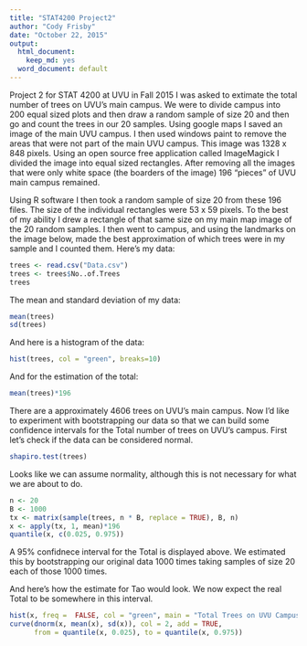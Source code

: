```yaml
---
title: "STAT4200 Project2"
author: "Cody Frisby"
date: "October 22, 2015"
output:
  html_document:
    keep_md: yes
  word_document: default
---
```

Project 2 for STAT 4200 at UVU in Fall 2015 I was asked to extimate the total number of trees on UVU's main campus.  We were to divide campus into 200 equal sized plots and then draw a random sample of size 20 and then go and count the trees in our 20 samples.
Using google maps  I saved an image of the main UVU campus.  I then used windows paint to remove the areas that were not part of the main UVU campus.  This image was 1328 x 848 pixels.  Using an open source free application called ImageMagick  I divided the image into equal sized rectangles.  After removing all the images that were only white space (the boarders of the image) 196 “pieces” of UVU main campus remained.  

Using R software  I then took a random sample of size 20 from these 196 files.  The size of the individual rectangles were 53 x 59 pixels.  To the best of my ability I drew a rectangle of that same size on my main map image of the 20 random samples.  I then went to campus, and using the landmarks on the image below, made the best approximation of which trees were in my sample and I counted them.
Here's my data:
```r
trees <- read.csv("Data.csv")
trees <- trees$No..of.Trees
trees
```

The mean and standard deviation of my data:

```r
mean(trees)
sd(trees)

```

And here is a histogram of the data:

```r
hist(trees, col = "green", breaks=10)
```

And for the estimation of the total:

```r
mean(trees)*196
```

There are a approximately 4606 trees on UVU's main campus.
Now I'd like to experiment with bootstrapping our data so that we can build some confidence intervals for the Total number of trees on UVU's campus.
First let's check if the data can be considered normal.

```r
shapiro.test(trees)
```

Looks like we can assume normality, although this is not necessary for what we are about to do.

```r
n <- 20
B <- 1000
tx <- matrix(sample(trees, n * B, replace = TRUE), B, n)
x <- apply(tx, 1, mean)*196
quantile(x, c(0.025, 0.975))
```

A 95% confidnece interval for the Total is displayed above.  We estimated this by bootstrapping our original data 1000 times taking samples of size 20 each of those 1000 times.

And here's how the estimate for Tao would look.  We now expect the real Total to be somewhere in this interval.

```r
hist(x, freq =  FALSE, col = "green", main = "Total Trees on UVU Campus", xlab = "Sampling Distribution for Tao")
curve(dnorm(x, mean(x), sd(x)), col = 2, add = TRUE, 
      from = quantile(x, 0.025), to = quantile(x, 0.975))
```
